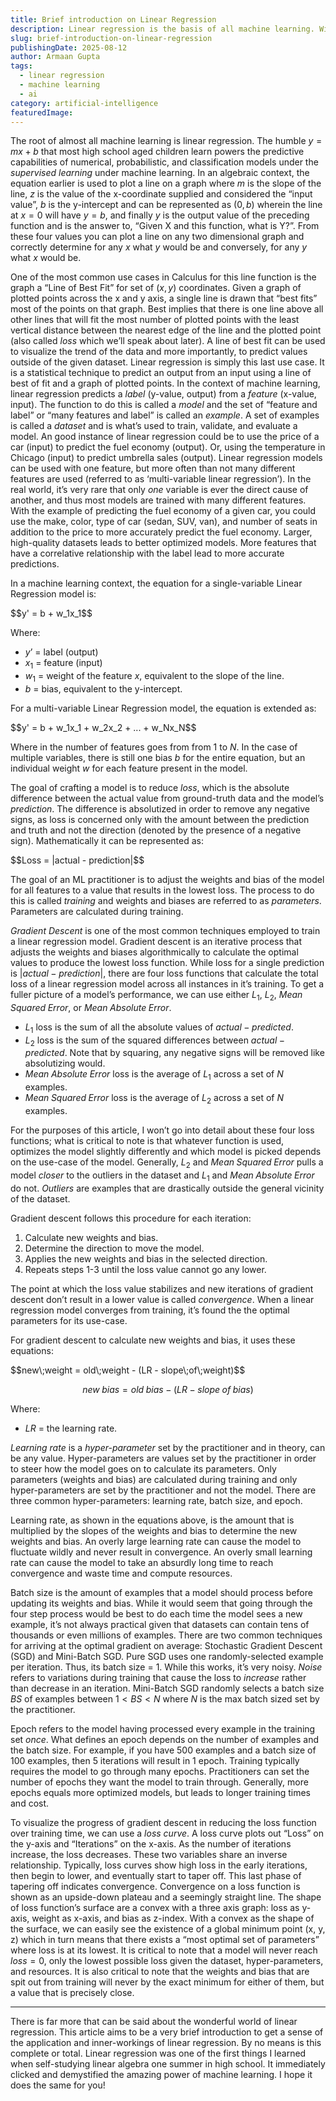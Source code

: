 ```yaml
---
title: Brief introduction on Linear Regression
description: Linear regression is the basis of all machine learning. With a simple equation, mankind constructs the power to predict the future.
slug: brief-introduction-on-linear-regression
publishingDate: 2025-08-12
author: Armaan Gupta
tags:
  - linear regression
  - machine learning
  - ai
category: artificial-intelligence
featuredImage:
---
```

The root of almost all machine learning is linear regression. The humble $y = mx + b$ that most high school aged children learn powers the predictive capabilities of numerical, probabilistic, and classification models under the *supervised learning* under machine learning. In an algebraic context, the equation earlier is used to plot a line on a graph where $m$ is the slope of the line, $z$ is the value of the x-coordinate supplied and considered the “input value”, $b$ is the y-intercept and can be represented as $(0, b)$ wherein the line at $x=0$ will have $y=b$, and finally $y$ is the output value of the preceding function and is the answer to, “Given X and this function, what is Y?”. From these four values you can plot a line on any two dimensional graph and correctly determine for any $x$ what $y$ would be and conversely, for any $y$ what $x$ would be.

One of the most common use cases in Calculus for this line function is the graph a “Line of Best Fit” for set of $(x,y)$ coordinates. Given a graph of plotted points across the x and y axis, a single line is drawn that “best fits” most of the points on that graph. Best implies that there is one line above all other lines that will fit the most number of plotted points with the least vertical distance between the nearest edge of the line and the plotted point (also called *loss* which we’ll speak about later). A line of best fit can be used to visualize the trend of the data and more importantly, to predict values outside of the given dataset. Linear regression is simply this last use case. It is a statistical technique to predict an output from an input using a line of best of fit and a graph of plotted points. In the context of machine learning, linear regression predicts a *label* (y-value, output) from a *feature* (x-value, input). The function to do this is called a *model* and the set of “feature and label” or “many features and label” is called an *example*. A set of examples is called a *dataset* and is what’s used to train, validate, and evaluate a model. An good instance of linear regression could be to use the price of a car (input) to predict the fuel economy (output). Or, using the temperature in Chicago (input) to predict umbrella sales (output). Linear regression models can be used with one feature, but more often than not many different features are used (referred to as ‘multi-variable linear regression’). In the real world, it’s very rare that only *one* variable is ever the direct cause of another, and thus most models are trained with many different features. With the example of predicting the fuel economy of a given car, you could use the make, color, type of car (sedan, SUV, van), and number of seats in addition to the price to more accurately predict the fuel economy. Larger, high-quality datasets leads to better optimized models. More features that have a correlative relationship with the label lead to more accurate predictions.

In a machine learning context, the equation for a single-variable Linear Regression model is:

<div class={"text-center"}>
	$$y' = b + w_1x_1$$
</div>

Where:
- $y’$ = label (output)
- $x_1$ = feature (input)
- $w_1$ = weight of the feature $x$, equivalent to the slope of the line.
- $b$ = bias, equivalent to the y-intercept.

For a multi-variable Linear Regression model, the equation is extended as:

<div class={"text-center"}>
$$y' = b + w_1x_1 + w_2x_2 + ... + w_Nx_N$$
</div>

Where in the number of features goes from from 1 to $N$. In the case of multiple variables, there is still one bias $b$ for the entire equation, but an individual weight $w$ for each feature present in the model.

The goal of crafting a model is to reduce *loss*, which is the absolute difference between the actual value from ground-truth data and the model’s *prediction*. The difference is absolutized in order to remove any negative signs, as loss is concerned only with the amount between the prediction and truth and not the direction (denoted by the presence of a negative sign). Mathematically it can be represented as:

<div class={"text-center"}>
$$Loss = |actual - prediction|$$
</div>

The goal of an ML practitioner is to adjust the weights and bias of the model for all features to a value that results in the lowest loss. The process to do this is called *training* and weights and biases are referred to as *parameters*. Parameters are calculated during training.

*Gradient Descent* is one of the most common techniques employed to train a linear regression model. Gradient descent is an iterative process that adjusts the weights and biases algorithmically to calculate the optimal values to produce the lowest loss function. While loss for a single prediction is $|actual - prediction|$, there are four loss functions that calculate the total loss of a linear regression model across all instances in it’s training. To get a fuller picture of a model’s performance, we can use either $L_1$, $L_2$, $Mean\;Squared\;Error$, or $Mean\;Absolute\;Error$.

- $L_1$ loss is the sum of all the absolute values of $actual - predicted$.
- $L_2$ loss is the sum of the squared differences between $actual - predicted$. Note that by squaring, any negative signs will be removed like absolutizing would.
- $Mean\;Absolute\;Error$ loss is the average of $L_1$ across a set of $N$ examples.
- $Mean\;Squared\;Error$ loss is the average of $L_2$ across a set of $N$ examples.

For the purposes of this article, I won’t go into detail about these four loss functions; what is critical to note is that whatever function is used, optimizes the model slightly differently and which model is picked depends on the use-case of the model. Generally, $L_2$ and $Mean\;Squared\;Error$ pulls a model *closer* to the outliers in the dataset and $L_1$ and $Mean\;Absolute\;Error$ do not. *Outliers* are examples that are drastically outside the general vicinity of the dataset.

Gradient descent follows this procedure for each iteration:
1. Calculate new weights and bias.
2. Determine the direction to move the model.
3. Applies the new weights and bias in the selected direction.
4. Repeats steps 1-3 until the loss value cannot go any lower.

The point at which the loss value stabilizes and new iterations of gradient descent don’t result in a lower value is called *convergence*. When a linear regression model converges from training, it’s found the the optimal parameters for its use-case.

For gradient descent to calculate new weights and bias, it uses these equations:

<div class={"text-center"}>
$$new\;weight = old\;weight - (LR - slope\;of\;weight)$$

$$new\;bias = old\;bias - (LR - slope\;of\;bias)$$
</div>

Where:
- $LR$ = the learning rate.

*Learning rate* is a *hyper-parameter* set by the practitioner and in theory, can be any value. Hyper-parameters are values set by the practitioner in order to steer how the model goes on to calculate its parameters. Only parameters (weights and bias) are calculated during training and only hyper-parameters are set by the practitioner and not the model. There are three common hyper-parameters: learning rate, batch size, and epoch.

Learning rate, as shown in the equations above, is the amount that is multiplied by the slopes of the weights and bias to determine the new weights and bias. An overly large learning rate can cause the model to fluctuate wildly and never result in convergence. An overly small learning rate can cause the model to take an absurdly long time to reach convergence and waste time and compute resources.

Batch size is the amount of examples that a model should process before updating its weights and bias. While it would seem that going through the four step process would be best to do each time the model sees a new example, it’s not always practical given that datasets can contain tens of thousands or even millions of examples. There are two common techniques for arriving at the optimal gradient on average: Stochastic Gradient Descent (SGD) and Mini-Batch SGD. Pure SGD uses one randomly-selected example per iteration. Thus, its batch size = 1. While this works, it’s very noisy. *Noise* refers to variations during training that cause the loss to *increase* rather than decrease in an iteration. Mini-Batch SGD randomly selects a batch size $BS$ of examples between $1 < BS < N$ where $N$ is the max batch sized set by the practitioner.

Epoch refers to the model having processed every example in the training set *once*. What defines an epoch depends on the number of examples and the batch size. For example, if you have 500 examples and a batch size of 100 examples, then 5 iterations will result in 1 epoch. Training typically requires the model to go through many epochs. Practitioners can set the number of epochs they want the model to train through. Generally, more epochs equals more optimized models, but leads to longer training times and cost.

To visualize the progress of gradient descent in reducing the loss function over training time, we can use a *loss curve*. A loss curve plots out “Loss” on the y-axis and “Iterations” on the x-axis. As the number of iterations increase, the loss decreases. These two variables share an inverse relationship. Typically, loss curves show high loss in the early iterations, then begin to lower, and eventually start to taper off. This last phase of tapering off indicates convergence. Convergence on a loss function is shown as an upside-down plateau and a seemingly straight line. The shape of loss function’s surface are a convex with a three axis graph: loss as y-axis, weight as x-axis, and bias as z-index. With a convex as the shape of the surface, we can easily see the existence of a global minimum point (x, y, z) which in turn means that there exists a “most optimal set of parameters” where loss is at its lowest. It is critical to note that a model will never reach $loss = 0$, only the lowest possible loss given the dataset, hyper-parameters, and resources. It is also critical to note that the weights and bias that are spit out from training will never by the exact minimum for either of them, but a value that is precisely close.

---

There is far more that can be said about the wonderful world of linear regression. This article aims to be a very brief introduction to get a sense of the application and inner-workings of linear regression. By no means is this complete or total. Linear regression was one of the first things I learned when self-studying linear algebra one summer in high school. It immediately clicked and demystified the amazing power of machine learning. I hope it does the same for you!


